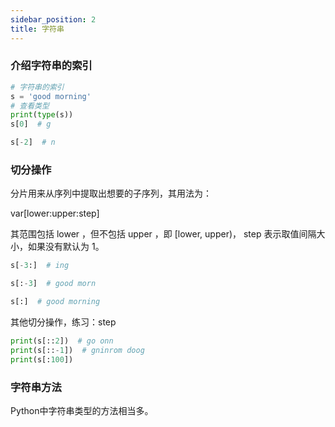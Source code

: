 ```yaml
---
sidebar_position: 2
title: 字符串
---
```


### 介绍字符串的索引

```python
# 字符串的索引
s = 'good morning'
# 查看类型
print(type(s))
s[0]  # g
```

```python
s[-2]  # n
```

### 切分操作

分片用来从序列中提取出想要的子序列，其用法为：

var[lower:upper:step]

其范围包括 lower ，但不包括 upper ，即 [lower, upper)，
step 表示取值间隔大小，如果没有默认为 1。

```python
s[-3:]  # ing
```

```python
s[:-3]  # good morn
```

```python
s[:]  # good morning
```

其他切分操作，练习：step

```python
print(s[::2])  # go onn
print(s[::-1])  # gninrom doog
print(s[:100])
```

### 字符串方法

Python中字符串类型的方法相当多。